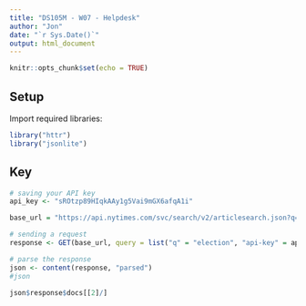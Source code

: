 ---
title: "DS105M - W07 - Helpdesk"
author: "Jon"
date: "`r Sys.Date()`"
output: html_document
---

```{r setup, include=FALSE}
knitr::opts_chunk$set(echo = TRUE)
```

## Setup

Import required libraries:

```{r, message=FALSE, warning=FALSE}
library("httr")
library("jsonlite")
```

## Key

```{r}
# saving your API key
api_key <- "sROtzp89HIqkAAy1g5Vai9mGX6afqA1i"
```

```{r}
base_url = "https://api.nytimes.com/svc/search/v2/articlesearch.json?q=election&api-key="
```

```{r}
# sending a request
response <- GET(base_url, query = list("q" = "election", "api-key" = api_key))
```

```{r}
# parse the response
json <- content(response, "parsed")
#json
```

```{r}
json$response$docs[[2]/]
```
